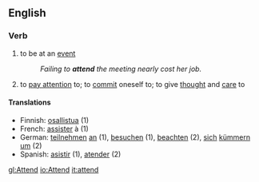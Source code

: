 ==English==

===Verb===
{{regverb|'''attend'''|'''[[attends]]'''|'''[[attended]]'''|'''[[attending]]'''}}
# to be at an [[event]]
#:''Failing to '''attend''' the meeting nearly cost her job.''
# to [[pay attention]] to; to [[commit]] oneself to; to give [[thought]] and [[care]] to

====Translations====
*Finnish: [[osallistua]] (1)
*French: [[assister]] à (1)
*German: [[teilnehmen]] [[an]] (1), [[besuchen]] (1), [[beachten]] (2), [[sich]] [[kümmern]] [[um]] (2)
*Spanish: [[asistir]] (1), [[atender]] (2)

[[gl:Attend]]
[[io:Attend]]
[[it:attend]]